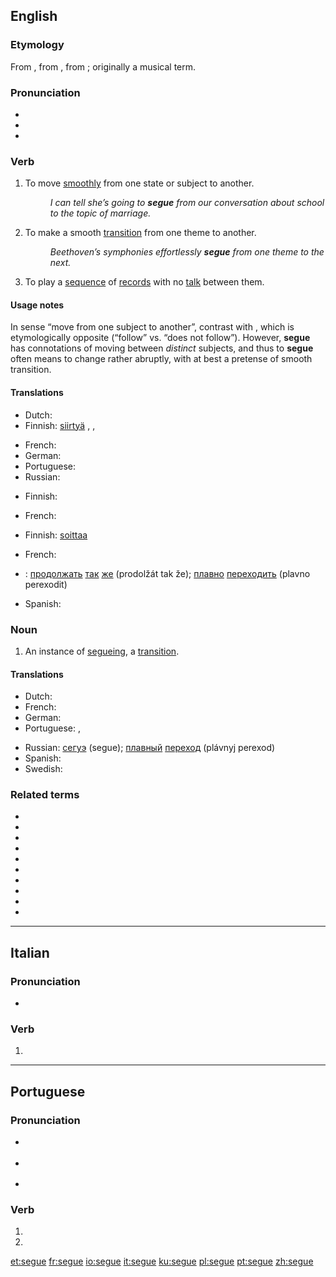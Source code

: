 ==English==
{{was wotd|2006|December|7}}

===Etymology===
From {{etyl|it|en}} {{m|it|segue||it follows}}, from {{m|it|seguire||to follow}}, from {{etyl|la|en}} {{m|la|sequor}}; originally a musical term.

===Pronunciation===
* {{IPA|/ˈsɛɡweɪ/||lang=en}}
* {{audio|en-us-segue.ogg|Audio (US)|lang=en}}
* {{homophones|lang=en|Segway}}

===Verb===
{{en-verb|segues|segueing|segued|segued}}

# To move [[smoothly]] from one state or subject to another.
#: ''I can tell she’s going to '''segue''' from our conversation about school to the topic of marriage.''
# {{lb|en|music}} To make a smooth [[transition]] from one theme to another.
#: ''Beethoven’s symphonies effortlessly '''segue''' from one theme to the next.''
# {{lb|en|of a disk jockey}} To play a [[sequence]] of [[record]]s with no [[talk]] between them.

====Usage notes====
In sense “move from one subject to another”, contrast with {{m|en|non sequitur||abrupt transition}}, which is etymologically opposite (“follow” vs. “does not follow”). However, '''segue''' has connotations of moving between ''distinct'' subjects, and thus to '''segue''' often means to change rather abruptly, with at best a pretense of smooth transition.

====Translations====
{{trans-top|to move smoothly from one topic to another}}
* Dutch: {{t+|nl|van}} {{t+|nl|thema}} {{t+|nl|wisselen}}
* Finnish: [[siirtyä#Finnish|siirtyä]] {{t+|fi|juohevasti}}, {{t+|fi|sujuvasti}}, {{t|fi|huomaamatta}}
{{trans-mid}}
* French: {{t+|fr|enchaîner}}
* German: {{t|de|überleiten}}
* Portuguese: {{t|pt|[[passar]] [[para]]}}
* Russian: {{t+|ru|плавно}} {{t+|ru|переходить}}
{{trans-bottom}}

{{trans-top|music: to move smoothly from one theme to another}}
* Finnish: {{t+|fi|liukua}}
{{trans-mid}}
* French: {{t+|fr|enchaîner}}
{{trans-bottom}}

{{trans-top|to play a sequence of records without talking in between}}
* Finnish: [[soittaa#Finnish|soittaa]] {{t+|fi|putkeen}}
{{trans-mid}}
* French: {{t+|fr|enchaîner}}
{{trans-bottom}}

{{checktrans-top}}
* {{ttbc|ru}}: [[продолжать]] [[так]] [[же]] (prodolžát tak že); [[плавно]] [[переходить]] (plavno perexodit)
{{trans-mid}}
* Spanish: {{t-check|es|transición suave}}
{{trans-bottom}}

===Noun===
{{en-noun}}

# An instance of [[segueing]], a [[transition]].

====Translations====
{{trans-top|an instance of segueing, a transition}}
* Dutch: {{t+|nl|overgang|m}}
* French: {{t+|fr|transition|f}}
* German: {{t+|de|Übergang|m}}
* Portuguese: {{t+|pt|passagem}}, {{t+|pt|transição}}
{{trans-mid}}
* Russian: [[сегуэ]] (segue); [[плавный]] [[переход]] (plávnyj perexod)
* Spanish: {{t+|es|transición|f}}
* Swedish: {{t+|sv|övergång|c}}
{{trans-bottom}}

===Related terms===
* {{l|en|et seq}}
* {{l|en|non sequitur}}
* {{l|en|persecute}}
* {{l|en|prosecute}}
* {{l|en|sequel}}
* {{l|en|sequence}}
* {{l|en|suant}}
* {{l|en|sue}}
* {{l|en|suit}}
* {{l|en|suite}}

----

==Italian==

===Pronunciation===
* {{IPA|/ˈsɛgwe/||lang=it}}

===Verb===
{{head|it|verb forms}}

# {{inflection of|seguire||3|s|pres|ind|lang=it}}

----

==Portuguese==

===Pronunciation===
* {{a|Portugal}} {{IPA|/ˈsɛ.ɣɨ/|/ˈsɛ.ɡɨ/|lang=pt}}
* {{a|Brazil}} {{IPA|/ˈsɛ.ɡi/|lang=pt}}
* {{a|South Brazil}} {{IPA|/ˈsɛ.ɡe/|lang=pt}}

===Verb===
{{pt-verb-form}}

# {{pt-verb-form-of|seguir|e}}
# {{pt-verb-form-of|segar|e}}

[[et:segue]]
[[fr:segue]]
[[io:segue]]
[[it:segue]]
[[ku:segue]]
[[pl:segue]]
[[pt:segue]]
[[zh:segue]]